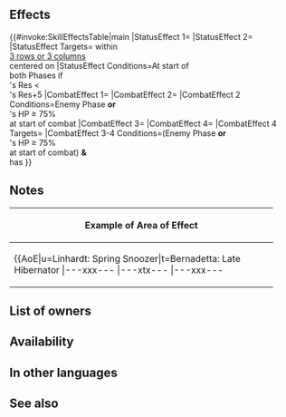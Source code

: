 {{Weapon Infobox
|tagid=SID_ニンジンの弓
|intID=4056
|userVersion1=Bow
|userVersion2=Arrow
|exclusive=0
|weaponType=Bow
|cost=200
|might=8
|range=2
|effectiveness=Flying
|effect=Effective against flying foes. At start of player phase or enemy phase, if any foes within 3 rows or 3 columns centered on unit have Res < unit's Res+5, inflicts Atk/Def-7 and 【Discord】on those foes through their next actions. If foe initiates combat or foe's HP ≥ 75% at start of combat, grants Atk/Res+5 to unit during combat, and if【Discord】is inflicted on foe, unit makes a guaranteed follow-up attack and foe cannot make a follow-up attack.<br><br>【Discord】<br>Inflicts Atk/Spd/Def/Res-X on unit during combat (X = 2 + number of allies within 2 spaces of unit; max 5) through its next action.
|required=Steel Bow
|next=Carrot Bow+
|promotionRarity=5
|promotionTier=1
|properties=
}}
==Effects==
{{#invoke:SkillEffectsTable|main
|StatusEffect 1={{SkillEffectText|Penalties|Atk/Def|7}}
|StatusEffect 2={{SEt|Discord}}
|StatusEffect Targets={{SkillTargetText|Foes}} within<br>[[3 rows or 3 columns]]<br>centered on {{SkillTargetText|Unit}}
|StatusEffect Conditions=At start of<br>both Phases if<br>{{SkillTargetText|Foe}}'s Res <<br>{{SkillTargetText|Unit}}'s Res+5
|CombatEffect 1={{SkillEffectText|Effectiveness|{{Mt|Flying}}}}
|CombatEffect 2={{SkillEffectText|Temporary buffs|Atk/Res|5}}
|CombatEffect 2 Conditions=Enemy Phase '''or'''<br>{{SkillTargetText|Foe}}'s HP ≥ 75%<br>at start of combat
|CombatEffect 3={{SkillEffectText|Guaranteed Follow-Ups}}
|CombatEffect 4={{SkillEffectText|Prevent Follow-Ups}}
|CombatEffect 4 Targets={{SkillTargetText|Foe}}
|CombatEffect 3-4 Conditions=(Enemy Phase '''or'''<br>{{SkillTargetText|Foe}}'s HP ≥ 75%<br>at start of combat) '''&'''<br>{{SkillTargetText|Foe}} has {{SEt|Discord}}
}}

==Notes==
{{Effective damage bonus|flying}}
{{Penalties}}
{{Discord}}
{{IfFoeInitiates}}
{{Temporary buffs}}
{{Guaranteed follow-up interaction}}
{{Prevent follow-up}}
{|class="wikitable default mw-collapsible"
!Example of Area of Effect
|-
|align="middle" style="max-width:450px;margin:auto"|{{AoE|u=Linhardt: Spring Snoozer|t=Bernadetta: Late Hibernator
|---xxx---
|---xtx---
|---xxx---
|xxxxxxxxx
|xxxxuxxxx
|xxxxxxxxx
|---xxx---
|---xxx---
|---xxx---
}}
|}
==List of owners==
{{Skill Hero List}}
==Availability==
{{PassiveFocusList}}
{{PassiveDistributionList}}
{{PassiveCombatManualList}}
==In other languages==
{{OtherLanguages
|japanese=ニンジンの弓
|german=Möhrchenbogen
|spanishEU=Arco zanahoria
|spanishLA=Arco zanahoria
|french=Arc carotte
|italian=Arco carota
|chineseTW=胡蘿蔔弓
|portuguese=Arco cenoura
}}
==See also==
{{See also skills|cond=(Description LIKE '%at start of player phase or enemy phase%inflicts%through their next actions%' OR Description LIKE '%【Discord】%') AND Exclusive='1'}}
{{Weapons Navbox}}